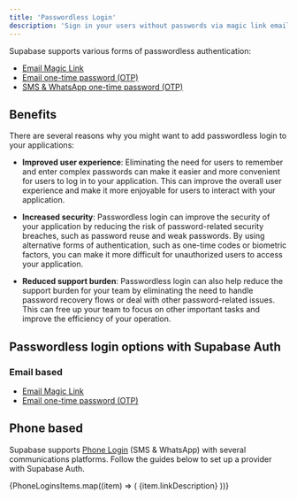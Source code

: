 ```yaml
---
title: 'Passwordless Login'
description: 'Sign in your users without passwords via magic link email, or one-time passwords sent via email, SMS, or WhatsApp.'
---
```


Supabase supports various forms of passwordless authentication:

- [Email Magic Link](/docs/guides/auth/passwordless-login/auth-magic-link)
- [Email one-time password (OTP)](/docs/guides/auth/passwordless-login/auth-email-otp)
- [SMS & WhatsApp one-time password (OTP)](/docs/guides/auth/phone-login)

## Benefits

There are several reasons why you might want to add passwordless login to your applications:

- **Improved user experience**: Eliminating the need for users to remember and enter complex passwords can make it easier and more convenient for users to log in to your application. This can improve the overall user experience and make it more enjoyable for users to interact with your application.

- **Increased security**: Passwordless login can improve the security of your application by reducing the risk of password-related security breaches, such as password reuse and weak passwords. By using alternative forms of authentication, such as one-time codes or biometric factors, you can make it more difficult for unauthorized users to access your application.

- **Reduced support burden**: Passwordless login can also help reduce the support burden for your team by eliminating the need to handle password recovery flows or deal with other password-related issues. This can free up your team to focus on other important tasks and improve the efficiency of your operation.

## Passwordless login options with Supabase Auth

### Email based

- [Email Magic Link](/docs/guides/auth/passwordless-login/auth-magic-link)
- [Email one-time password (OTP)](/docs/guides/auth/passwordless-login/auth-email-otp)

## Phone based

Supabase supports [Phone Login](/docs/guides/auth/phone-login) (SMS & WhatsApp) with several communications platforms. Follow the guides below to set up a provider with Supabase Auth.

<div className="grid grid-cols-1 md:grid-cols-12 gap-10 not-prose py-8">
  {PhoneLoginsItems.map((item) => (
    <Link href={`${item.url}`} key={item.name} passHref className="col-span-4">
      <IconPanel
        title={item.name}
        span="col-span-6"
        icon={item.icon}
        isDarkMode={item.isDarkMode}
        hasLightIcon={item.hasLightIcon}
      >
        {item.linkDescription}
      </IconPanel>
    </Link>
))}

</div>
